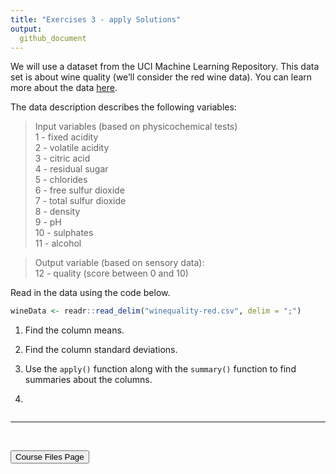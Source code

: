 ```yaml
---
title: "Exercises 3 - apply Solutions"
output:
  github_document
---
```


We will use a dataset from the UCI Machine Learning Repository.  This data set is about wine quality (we'll consider the red wine data).  You can learn more about the data [here](https://archive.ics.uci.edu/ml/datasets/Wine+Quality).  

The data description describes the following variables:  

> Input variables (based on physicochemical tests)  
1 - fixed acidity  
2 - volatile acidity  
3 - citric acid  
4 - residual sugar  
5 - chlorides  
6 - free sulfur dioxide  
7 - total sulfur dioxide  
8 - density  
9 - pH  
10 - sulphates  
11 - alcohol  

>Output variable (based on sensory data):  
12 - quality (score between 0 and 10)  

Read in the data using the code below.

```r
wineData <- readr::read_delim("winequality-red.csv", delim = ";")
```

1. Find the column means.

2. Find the column standard deviations.  

3. Use the `apply()` function along with the `summary()` function to find summaries about the columns.

4. 
```r

```


<hr>

<br>

<a href = "https://jbpost2.github.io/Improving-R-Programs/CourseFiles.html"><button type="button">Course Files Page</button></a>
